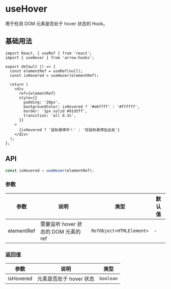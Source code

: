 # useHover

用于检测 DOM 元素是否处于 hover 状态的 Hook。

## 基础用法

```tsx
import React, { useRef } from 'react';
import { useHover } from 'arrow-hooks';

export default () => {
  const elementRef = useRef(null);
  const isHovered = useHover(elementRef);

  return (
    <div
      ref={elementRef}
      style={{
        padding: '20px',
        backgroundColor: isHovered ? '#e6f7ff' : '#ffffff',
        border: '1px solid #91d5ff',
        transition: 'all 0.3s',
      }}
    >
      {isHovered ? '鼠标悬停中！' : '将鼠标悬停在此处'}
    </div>
  );
};
```

## API

```typescript
const isHovered = useHover(elementRef);
```

### 参数

| 参数 | 说明 | 类型 | 默认值 |
| --- | --- | --- | --- |
| elementRef | 需要监听 hover 状态的 DOM 元素的 ref | `RefObject<HTMLElement>` | - |

### 返回值

| 参数 | 说明 | 类型 |
| --- | --- | --- |
| isHovered | 元素是否处于 hover 状态 | `boolean` |
